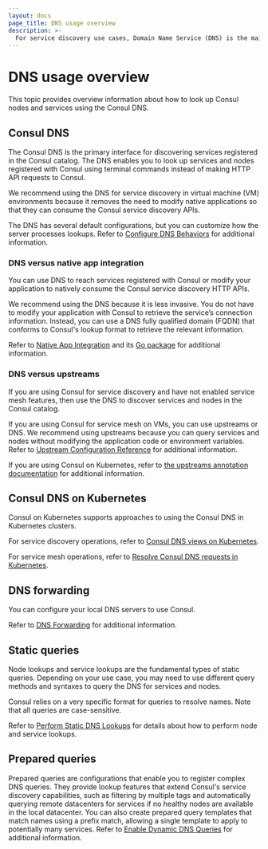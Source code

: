 ```yaml
---
layout: docs
page_title: DNS usage overview
description: >-
  For service discovery use cases, Domain Name Service (DNS) is the main interface to look up, query, and address Consul nodes and services. Learn how a Consul DNS lookup can help you find services by tag, name, namespace, partition, datacenter, or domain.
---
```


# DNS usage overview

This topic provides overview information about how to look up Consul nodes and services using the Consul DNS.

## Consul DNS

The Consul DNS is the primary interface for discovering services registered in the Consul catalog. The DNS enables you to look up services and nodes registered with Consul using terminal commands instead of making HTTP API requests to Consul.

We recommend using the DNS for service discovery in virtual machine (VM) environments because it removes the need to modify native applications so that they can consume the Consul service discovery APIs.

The DNS has several default configurations, but you can customize how the server processes lookups. Refer to [Configure DNS Behaviors](/consul/docs/services/discovery/dns-configuration) for additional information.

### DNS versus native app integration

You can use DNS to reach services registered with Consul or modify your application to natively consume the Consul service discovery HTTP APIs.

We recommend using the DNS because it is less invasive. You do not have to modify your application with Consul to retrieve the service’s connection information. Instead, you can use a DNS fully qualified domain (FQDN) that conforms to Consul's lookup format to retrieve the relevant information.

Refer to [Native App Integration](/consul/docs/connect/native) and its [Go package](/consul/docs/connect/native/go) for additional information.

### DNS versus upstreams

If you are using Consul for service discovery and have not enabled service mesh features, then use the DNS to discover services and nodes in the Consul catalog.

If you are using Consul for service mesh on VMs, you can use upstreams or DNS. We recommend using upstreams because you can query services and nodes without modifying the application code or environment variables. Refer to [Upstream Configuration Reference](/consul/docs/connect/proxies/proxy-config-reference#upstream-configuration-reference) for additional information.

If you are using Consul on Kubernetes, refer to [the upstreams annotation documentation](/consul/docs/k8s/annotations-and-labels#consul-hashicorp-com-connect-service-upstreams) for additional information.

## Consul DNS on Kubernetes

Consul on Kubernetes supports approaches to using the Consul DNS in Kubernetes clusters.

For service discovery operations, refer to [Consul DNS views on Kubernetes](/consul/docs/k8s/dns/views).

For service mesh operations, refer to [Resolve Consul DNS requests in Kubernetes](/consul/docs/k8s/dns/enable).

## DNS forwarding

You can configure your local DNS servers to use Consul.

Refer to [DNS Forwarding](/consul/docs/services/discovery/dns-forwarding) for additional information.

## Static queries

Node lookups and service lookups are the fundamental types of static queries. Depending on your use case, you may need to use different query methods and syntaxes to query the DNS for services and nodes.

Consul relies on a very specific format for queries to resolve names. Note that all queries are case-sensitive.

Refer to [Perform Static DNS Lookups](/consul/docs/services/discovery/dns-static-lookups) for details about how to perform node and service lookups.

## Prepared queries

Prepared queries are configurations that enable you to register complex DNS queries. They provide lookup features that extend Consul's service discovery capabilities, such as filtering by multiple tags and automatically querying remote datacenters for services if no healthy nodes are available in the local datacenter. You can also create prepared query templates that match names using a prefix match, allowing a single template to apply to potentially many services. Refer to [Enable Dynamic DNS Queries](/consul/docs/services/discovery/dns-dynamic-lookups) for additional information.
